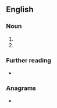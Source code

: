 ==English==

===Noun===
{{en-noun}}

# {{initialism of|en|[[least|Least]] [[developed]] [[country|countries]]}}
# {{initialism of|en|[[less|Less]] [[developed]] [[country]]}}

===Further reading===
* {{pedia|Least Developed Countries}}

===Anagrams===
* {{anagrams|en|a=cdl|CDL|CLD|Cld.|DCL|DLC|LCD}}